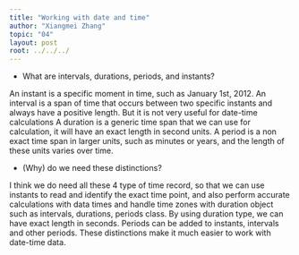 ```yaml
---
title: "Working with date and time"
author: "Xiangmei Zhang"
topic: "04"
layout: post
root: ../../../
---
```




- What are intervals, durations, periods, and instants?

An instant is a specific moment in time, such as January 1st, 2012.
An interval is a span of time that occurs between two specific instants and always have a positive length. But it is not very useful for date-time calculations
A duration is a generic time span that we can use for calculation, it will have an exact length in second units.
A period is a non exact time span in larger units, such as minutes or years, and the length of these units varies over time.

- (Why) do we need these distinctions?

I think we do need all these 4 type of time record, so that we can use instants to read and identify the exact time point, and also perform accurate calculations with data times and handle time zones with duration object such as intervals, durations, periods class. By using duration type, we can have exact length in seconds. Periods can be added to instants, intervals and other periods. These distinctions make it much easier to work with date-time data.


